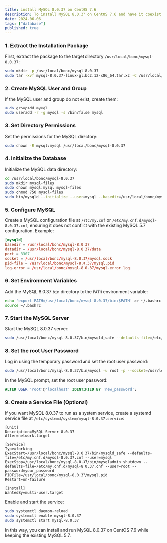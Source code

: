 ```yaml
---
title: install MySQL 8.0.37 on CentOS 7.6
description: To install MySQL 8.0.37 on CentOS 7.6 and have it coexist with the existing MySQL 5.7, follow these steps. Assume you have already downloaded the mysql-8.0.37-linux-glibc2.12-x86_64.tar.xz installation package.
date: 2024-06-06
tags: ["database"]
published: true
---
```


### 1. Extract the Installation Package
First, extract the package to the target directory `/usr/local/bonc/mysql-8.0.37`:
```sh
sudo mkdir -p /usr/local/bonc/mysql-8.0.37
sudo tar -xvf mysql-8.0.37-linux-glibc2.12-x86_64.tar.xz -C /usr/local/bonc/mysql-8.0.37 --strip-components=1
```

### 2. Create MySQL User and Group
If the MySQL user and group do not exist, create them:
```sh
sudo groupadd mysql
sudo useradd -r -g mysql -s /bin/false mysql
```

### 3. Set Directory Permissions
Set the permissions for the MySQL directory:
```sh
sudo chown -R mysql:mysql /usr/local/bonc/mysql-8.0.37
```

### 4. Initialize the Database
Initialize the MySQL data directory:
```sh
cd /usr/local/bonc/mysql-8.0.37
sudo mkdir mysql-files
sudo chown mysql:mysql mysql-files
sudo chmod 750 mysql-files
sudo bin/mysqld --initialize --user=mysql --basedir=/usr/local/bonc/mysql-8.0.37 --datadir=/usr/local/bonc/mysql-8.0.37/data
```

### 5. Configure MySQL
Create a MySQL configuration file at `/etc/my.cnf` or `/etc/my.cnf.d/mysql-8.0.37.cnf`, ensuring it does not conflict with the existing MySQL 5.7 configuration. Example:
```ini:/etc/my.cnf.d/mysql-8.0.37.cnf
[mysqld]
basedir = /usr/local/bonc/mysql-8.0.37
datadir = /usr/local/bonc/mysql-8.0.37/data
port = 3307
socket = /usr/local/bonc/mysql-8.0.37/mysql.sock
pid-file = /usr/local/bonc/mysql-8.0.37/mysql.pid
log-error = /usr/local/bonc/mysql-8.0.37/mysql-error.log
```

### 6. Set Environment Variables
Add the MySQL 8.0.37 `bin` directory to the `PATH` environment variable:
```sh
echo 'export PATH=/usr/local/bonc/mysql-8.0.37/bin:$PATH' >> ~/.bashrc
source ~/.bashrc
```

### 7. Start the MySQL Server
Start the MySQL 8.0.37 server:
```sh
sudo /usr/local/bonc/mysql-8.0.37/bin/mysqld_safe --defaults-file=/etc/my.cnf.d/mysql-8.0.37.cnf --user=mysql &
```

### 8. Set the root User Password
Log in using the temporary password and set the root user password:
```sh
sudo /usr/local/bonc/mysql-8.0.37/bin/mysql -u root -p --socket=/usr/local/bonc/mysql-8.0.37/mysql.sock
```

In the MySQL prompt, set the root user password:
```sql
ALTER USER 'root'@'localhost' IDENTIFIED BY 'new_password';
```

### 9. Create a Service File (Optional)
If you want MySQL 8.0.37 to run as a system service, create a systemd service file at `/etc/systemd/system/mysql-8.0.37.service`:
```ini:/etc/systemd/system/mysql-8.0.37.service
[Unit]
Description=MySQL Server 8.0.37
After=network.target

[Service]
Type=forking
ExecStart=/usr/local/bonc/mysql-8.0.37/bin/mysqld_safe --defaults-file=/etc/my.cnf.d/mysql-8.0.37.cnf --user=mysql
ExecStop=/usr/local/bonc/mysql-8.0.37/bin/mysqladmin shutdown --defaults-file=/etc/my.cnf.d/mysql-8.0.37.cnf --user=root --password=your_password
PIDFile=/usr/local/bonc/mysql-8.0.37/mysql.pid
Restart=on-failure

[Install]
WantedBy=multi-user.target
```

Enable and start the service:
```sh
sudo systemctl daemon-reload
sudo systemctl enable mysql-8.0.37
sudo systemctl start mysql-8.0.37
```

In this way, you can install and run MySQL 8.0.37 on CentOS 7.6 while keeping the existing MySQL 5.7.

